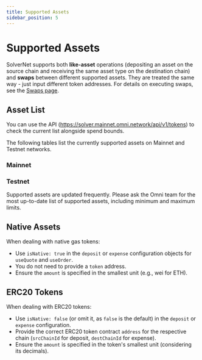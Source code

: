 ```yaml
---
title: Supported Assets
sidebar_position: 5
---
```



# Supported Assets

SolverNet supports both **like-asset** operations (depositing an asset on the source chain and receiving the same asset type on the destination chain) and **swaps** between different supported assets. They are treated the same way - just input different token addresses. For details on executing swaps, see the [Swaps page](/sdk/swaps.mdx).

## Asset List

You can use the API (https://solver.mainnet.omni.network/api/v1/tokens) to check the current list alongside spend bounds.

The following tables list the currently supported assets on Mainnet and Testnet networks.

### Mainnet

<Mainnet />

### Testnet

<Testnet />

<Callout type="info" title="Asset List Updates">
Supported assets are updated frequently. Please ask the Omni team for the most up-to-date list of supported assets, including minimum and maximum limits.
</Callout>

## Native Assets

When dealing with native gas tokens:

*   Use `isNative: true` in the `deposit` or `expense` configuration objects for `useQuote` and `useOrder`.
*   You do not need to provide a `token` address.
*   Ensure the `amount` is specified in the smallest unit (e.g., wei for ETH).

## ERC20 Tokens

When dealing with ERC20 tokens:

*   Use `isNative: false` (or omit it, as `false` is the default) in the `deposit` or `expense` configuration.
*   Provide the correct ERC20 token contract `address` for the respective chain (`srcChainId` for deposit, `destChainId` for expense).
*   Ensure the `amount` is specified in the token's smallest unit (considering its decimals).
